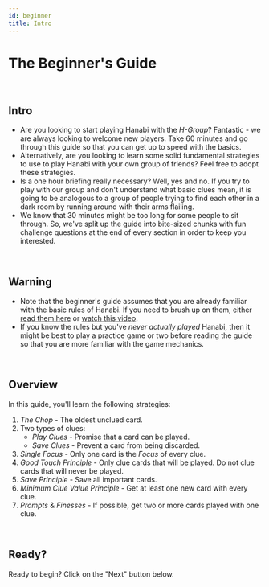 ```yaml
---
id: beginner
title: Intro
---
```


# The Beginner's Guide

<br />

## Intro

- Are you looking to start playing Hanabi with the *H-Group*? Fantastic - we are always looking to welcome new players. Take 60 minutes and go through this guide so that you can get up to speed with the basics.
- Alternatively, are you looking to learn some solid fundamental strategies to use to play Hanabi with your own group of friends? Feel free to adopt these strategies.
- Is a one hour briefing really necessary? Well, yes and no. If you try to play with our group and don't understand what basic clues mean, it is going to be analogous to a group of people trying to find each other in a dark room by running around with their arms flailing.
- We know that 30 minutes might be too long for some people to sit through. So, we've split up the guide into bite-sized chunks with fun challenge questions at the end of every section in order to keep you interested.

<br />

## Warning

- Note that the beginner's guide assumes that you are already familiar with the basic rules of Hanabi. If you need to brush up on them, either [read them here](https://github.com/Zamiell/hanabi-live/blob/master/docs/RULES.md) or [watch this video](https://www.youtube.com/watch?v=VrFCekQb4nY).
- If you know the rules but you've *never actually played* Hanabi, then it might be best to play a practice game or two before reading the guide so that you are more familiar with the game mechanics.

<br />

## Overview

In this guide, you'll learn the following strategies:

1. *The Chop* - The oldest unclued card.
1. Two types of clues:
    - *Play Clues* - Promise that a card can be played.
    - *Save Clues* - Prevent a card from being discarded.
1. *Single Focus* - Only one card is the *Focus* of every clue.
1. *Good Touch Principle* - Only clue cards that will be played. Do not clue cards that will never be played.
1. *Save Principle* - Save all important cards.
1. *Minimum Clue Value Principle* - Get at least one new card with every clue.
1. *Prompts* & *Finesses* - If possible, get two or more cards played with one clue.

<br />

## Ready?

Ready to begin? Click on the "Next" button below.
